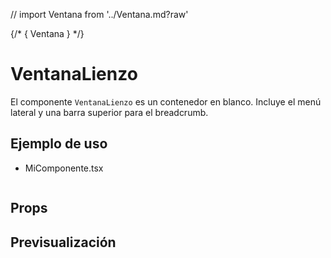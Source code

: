 // import Ventana from '../Ventana.md?raw'

<Meta of={ItemsModalStories} />

{/* <Markdown>{ Ventana }</Markdown> */}

# VentanaLienzo
El componente `VentanaLienzo` es un contenedor en blanco. Incluye el menú lateral y una barra superior para el breadcrumb.

## Ejemplo de uso

- MiComponente.tsx
```tsx

```

## Props

<ArgTypes />

## Previsualización

<Stories />

